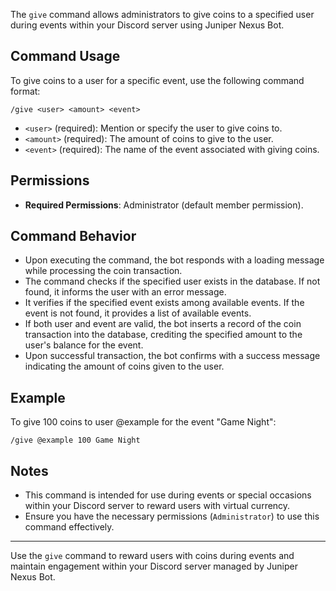 The `give` command allows administrators to give coins to a specified user during events within your Discord server using Juniper Nexus Bot.

## Command Usage

To give coins to a user for a specific event, use the following command format:

```
/give <user> <amount> <event>
```

- `<user>` (required): Mention or specify the user to give coins to.
- `<amount>` (required): The amount of coins to give to the user.
- `<event>` (required): The name of the event associated with giving coins.

## Permissions

- **Required Permissions**: Administrator (default member permission).

## Command Behavior

- Upon executing the command, the bot responds with a loading message while processing the coin transaction.
- The command checks if the specified user exists in the database. If not found, it informs the user with an error message.
- It verifies if the specified event exists among available events. If the event is not found, it provides a list of available events.
- If both user and event are valid, the bot inserts a record of the coin transaction into the database, crediting the specified amount to the user's balance for the event.
- Upon successful transaction, the bot confirms with a success message indicating the amount of coins given to the user.

## Example

To give 100 coins to user @example for the event "Game Night":

```
/give @example 100 Game Night
```

## Notes

- This command is intended for use during events or special occasions within your Discord server to reward users with virtual currency.
- Ensure you have the necessary permissions (`Administrator`) to use this command effectively.

---

Use the `give` command to reward users with coins during events and maintain engagement within your Discord server managed by Juniper Nexus Bot.
